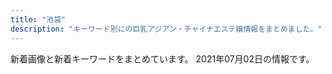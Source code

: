 ```yaml
---
title: "池袋"
description: "キーワード別にの巨乳アジアン・チャイナエステ嬢情報をまとめました。"
---
```


新着画像と新着キーワードをまとめています。
2021年07月02日の情報です。

<DmmAffiliateIns />
<KeywordTable
  shops={
    [
    {
        "url": "https://www.relax-es.net/",
        "keywords": {
            "D": 61,
            "E": 79,
            "F": 43,
            "C": 33,
            "87": 28,
            "89": 68,
            "90": 14,
            "88": 74
        },
        "station": "JR\u6c60\u888b\u99c5\u897f\u53e3(\u5317)",
        "name": "New RELAX TIME",
        "img_links": [
            "https://www.relax-es.net/w160-p400/img/uploadfile/imgpc01601602269.jpg",
            "https://www.relax-es.net/img/uploadfile/imgpc01601602269.jpg",
            "https://www.relax-es.net/img/uploadfile/imgpc01601602326.jpg",
            "https://www.relax-es.net/w160-p400/img/uploadfile/imgpc01601602188.jpg",
            "https://www.relax-es.net/w200-p300/img/uploadfile/imgpc01608535915.jpg",
            "https://www.relax-es.net/reborn/img/backBtn.png",
            "https://www.relax-es.net/w200-p300/img/uploadfile/imgpc01601942105.jpg",
            "https://www.relax-es.net/w200-p300/img/uploadfile/imgpc01601942142.jpg",
            "https://www.relax-es.net/w230-p230/img/uploadfile/img_1601600792.jpg",
            "https://www.relax-es.net/img/uploadfile/imgpc01601602016.jpg",
            "https://www.relax-es.net/img/icon/new.png",
            "https://www.relax-es.net/w160-p400/img/uploadfile/imgpc01601602403.jpg",
            "https://www.relax-es.net/img/uploadfile/img_1601600792.jpg",
            "https://www.relax-es.net/img/uploadfile/imgpc01608535716.jpg",
            "https://www.relax-es.net/w160-p400/img/uploadfile/imgpc01601942142.jpg",
            "https://www.relax-es.net/w160-p400/img/uploadfile/imgpc01601601975.jpg",
            "https://www.relax-es.net/img/uploadfile/imgpc01601601781.jpg",
            "https://www.relax-es.net/w160-p400/img/uploadfile/imgpc01601942092.jpg",
            "https://www.relax-es.net/img/uploadfile/imgpc01601602676.jpg",
            "https://www.relax-es.net/img/uploadfile/imgpc01601602761.jpg",
            "https://www.relax-es.net/img/bana07.jpg",
            "https://www.relax-es.net/img/uploadfile/imgpc01601942165.jpg",
            "https://www.relax-es.net/img/uploadfile/imgpc01601602188.jpg",
            "https://www.relax-es.net/img/uploadfile/imgpc01608535915.jpg",
            "https://www.relax-es.net/img/bana01.jpg",
            "https://www.relax-es.net/img/uploadfile/imgpc01601602890.jpg",
            "https://www.relax-es.net/w200-p300/img/uploadfile/imgpc01601602443.jpg",
            "https://www.relax-es.net/img/uploadfile/imgpc01601603008.jpg",
            "https://www.relax-es.net/img/bana03.jpg",
            "https://www.relax-es.net/w200-p300/img/uploadfile/imgpc01601602970.jpg",
            "https://www.relax-es.net/img/area.jpg",
            "https://www.relax-es.net/w200-p300/img/uploadfile/imgpc01601602761.jpg",
            "https://www.relax-es.net/w160-p400/img/uploadfile/imgpc01601602326.jpg",
            "https://www.relax-es.net/img/uploadfile/imgpc01601942105.jpg",
            "https://www.relax-es.net/reborn/img/beaf.png",
            "https://www.relax-es.net/img/uploadfile/imgpc01601942092.jpg",
            "https://www.relax-es.net/w160-p400/img/uploadfile/imgpc01601602016.jpg",
            "https://www.relax-es.net/w160-p400/img/uploadfile/imgpc01601942105.jpg",
            "https://www.relax-es.net/w160-p400/img/uploadfile/imgpc01601603008.jpg",
            "https://www.relax-es.net/img/num3.png",
            "https://www.relax-es.net/w160-p400/img/uploadfile/imgpc01608535783.jpg",
            "https://www.relax-es.net/reborn/img/project-1.jpg",
            "https://www.relax-es.net/reborn/img/project-3.jpg",
            "https://www.relax-es.net/reborn/img/project-6.jpg",
            "https://www.relax-es.net/img/companioncoment.png",
            "https://www.relax-es.net/img/uploadfile/imgpc01608535783.jpg",
            "https://www.relax-es.net/reborn/img/concpet.png",
            "https://www.relax-es.net/w160-p400/img/uploadfile/imgpc01601602761.jpg",
            "https://www.relax-es.net/img/syscard.png",
            "https://www.relax-es.net/w160-p400/img/uploadfile/imgpc01601942123.jpg",
            "https://www.relax-es.net/img/uploadfile/img_1601600707.jpg",
            "https://www.relax-es.net/w160-p400/img/uploadfile/imgpc01608535826.jpg",
            "https://www.relax-es.net/w200-p300/img/uploadfile/imgpc01601603008.jpg",
            "https://www.relax-es.net/img/uploadfile/imgpc01608535826.jpg",
            "https://www.relax-es.net/img/bana04.jpg",
            "https://www.relax-es.net/w160-p400/img/uploadfile/imgpc01601602443.jpg",
            "https://www.relax-es.net/img/num4.png",
            "https://www.relax-es.net/reborn/img/difsub.png",
            "https://www.relax-es.net/w160-p400/img/uploadfile/imgpc01601602676.jpg",
            "https://www.relax-es.net/w160-p400/img/uploadfile/imgpc01601602970.jpg",
            "https://www.relax-es.net/reborn/img/project-2.jpg",
            "https://www.relax-es.net/w160-p400/img/uploadfile/imgpc01608535716.jpg",
            "https://www.relax-es.net/img/kantan.jpg",
            "https://www.relax-es.net/img/bana10.jpg",
            "https://www.relax-es.net/w160-p400/img/uploadfile/imgpc01601942165.jpg",
            "https://www.relax-es.net/reborn/img/project-4.jpg",
            "https://www.relax-es.net/img/num1.png",
            "https://www.relax-es.net/img/uploadfile/imgpc01601602443.jpg",
            "https://www.relax-es.net/reborn/img/project-5.jpg",
            "https://www.relax-es.net/w160-p400/img/uploadfile/imgpc01608535915.jpg",
            "https://www.relax-es.net/img/bana05.jpg",
            "https://www.relax-es.net/w300-p200/img/uploadfile/imgpc01601603008.jpg",
            "https://www.relax-es.net/img/uploadfile/imgpc01601602970.jpg",
            "https://www.relax-es.net/w160-p400/img/uploadfile/imgpc01601601781.jpg",
            "https://www.relax-es.net/w200-p300/img/uploadfile/imgpc01601602269.jpg",
            "https://www.relax-es.net/img/uploadfile/1601603998.png",
            "https://www.relax-es.net/w200-p300/img/uploadfile/imgpc01608535826.jpg",
            "https://www.relax-es.net/reborn/img/difmain.png",
            "https://www.relax-es.net/img/uploadfile/imgpc01601942123.jpg",
            "https://www.relax-es.net/img/num5.png",
            "https://www.relax-es.net/w200-p300/img/uploadfile/imgpc01601942092.jpg",
            "https://www.relax-es.net/img/bana02.jpg",
            "https://www.relax-es.net/img/num2.png",
            "https://www.relax-es.net/img/uploadfile/imgpc01601601975.jpg",
            "https://www.relax-es.net/img/uploadfile/imgpc01601942142.jpg",
            "https://www.relax-es.net/w160-p400/img/uploadfile/imgpc01601602890.jpg",
            "https://www.relax-es.net/img/uploadfile/imgpc01601602403.jpg"
        ]
    },
    {
        "url": "http://esthe-treat.com/",
        "keywords": {},
        "name": "\u53f0\u6e7e\u5e78\u904b\u30ea\u30e9\u30af\u30bc\u30fc\u30b7\u30e7\u30f3",
        "img_links": [
            "http://esthe-treat.com/img/adrs.jpg",
            "http://esthe-treat.com/img/t-o.jpg",
            "http://esthe-treat.com/img/sys2.png",
            "http://esthe-treat.com/img/cam.jpg",
            "http://esthe-treat.com/staff/yuyu/01.jpg",
            "http://esthe-treat.com/img/t-t.jpg",
            "http://esthe-treat.com/img/t-a.jpg",
            "http://esthe-treat.com/staff/ami/01.jpg",
            "http://esthe-treat.com/img/t-s.jpg",
            "http://esthe-treat.com/staff/natumi/01.jpg",
            "http://esthe-treat.com/img/t-r.jpg",
            "http://esthe-treat.com/img/botton.jpg",
            "http://esthe-treat.com/img/pic.jpg",
            "http://esthe-treat.com/img/pc.jpg",
            "http://esthe-treat.com/img/info.jpg",
            "http://esthe-treat.com/img/tel.jpg",
            "http://esthe-treat.com/staff/rena/01.jpg",
            "http://esthe-treat.com/img/tit.jpg",
            "http://esthe-treat.com/img/sysetc.png",
            "http://esthe-treat.com/staff/miki/01.jpg",
            "http://esthe-treat.com/img/add.jpg",
            "http://esthe-treat.com/img/sys1.png"
        ],
        "station": "JR\u6c60\u888b\u99c5\u897f\u53e3"
    },
    {
        "station": "JR\u6c60\u888b\u99c5\u897f\u53e3",
        "name": "\u30b9\u30a4\u30fc\u30c8\u30de\u30c3\u30c8",
        "keywords": {
            "85": 4,
            "83": 10,
            "84": 8,
            "81": 4,
            "82": 10
        },
        "url": "http://c-sun2.com/",
        "img_links": [
            "http://c-sun2.com/img/header.jpg",
            "http://c-sun2.com/image/cast/cast_524_1_l.jpg",
            "http://c-sun2.com/image/cast/cast_360_2_l.jpg",
            "http://c-sun2.com/image/cast/cast_492_1_l.jpg",
            "http://c-sun2.com/img/icon/new.png",
            "http://c-sun2.com/image/cast/cast_326_1_l.jpg",
            "http://c-sun2.com/image/cast/cast_360_1_l.jpg",
            "http://c-sun2.com/image/cast/cast_471_1_l.jpg",
            "http://c-sun2.com/image/cast/cast_496_1_l.jpg",
            "http://c-sun2.com/image/cast/cast_473_2_l.jpg",
            "http://c-sun2.com/img/topbar_camp.png",
            "http://c-sun2.com/image/cast/cast_485_2_l.jpg",
            "http://c-sun2.com/image/cast/cast_466_1_l.jpg",
            "http://c-sun2.com/image/shame/192_1_l.jpg",
            "http://c-sun2.com/image/cast/cast_362_1_l.jpg",
            "http://c-sun2.com/image/cast/cast_471_2_l.jpg",
            "http://c-sun2.com/image/cast/cast_534_2_l.jpg",
            "http://c-sun2.com/image/cast/cast_357_2_l.jpg",
            "http://c-sun2.com/image/cast/cast_492_2_l.jpg",
            "http://c-sun2.com/image/cast/cast_533_2_l.jpg",
            "http://c-sun2.com/img/topbar_news.png",
            "http://c-sun2.com/image/cast/cast_533_1_l.jpg",
            "http://c-sun2.com/image/cast/cast_534_1_l.jpg",
            "http://c-sun2.com/image/cast/cast_393_2_l.jpg",
            "http://c-sun2.com/image/cast/cast_362_2_l.jpg",
            "http://c-sun2.com/image/cast/cast_390_2_l.jpg",
            "http://c-sun2.com/image/cast/cast_357_1_l.jpg",
            "http://c-sun2.com/image/cast/cast_466_2_l.jpg",
            "http://c-sun2.com/img/bar_therapist.png",
            "http://c-sun2.com/image/cast/cast_453_1_l.jpg",
            "http://c-sun2.com/img/event/camp3.jpg",
            "http://c-sun2.com/image/cast/cast_580_1_l.jpg",
            "http://c-sun2.com/image/cast/cast_484_1_l.jpg",
            "http://c-sun2.com/image/cast/cast_485_1_l.jpg",
            "http://c-sun2.com/image/cast/cast_524_2_l.jpg",
            "http://c-sun2.com/img/topbar_osusume.png",
            "http://c-sun2.com/image/cast/cast_484_2_l.jpg",
            "http://c-sun2.com/image/cast/cast_326_2_l.jpg",
            "http://c-sun2.com/image/cast/cast_473_1_l.jpg",
            "http://c-sun2.com/image/cast/cast_453_2_l.jpg",
            "http://c-sun2.com/img/bar_grallery.png",
            "http://c-sun2.com/image/cast/cast_390_1_l.jpg",
            "http://c-sun2.com/image/cast/cast_393_1_l.jpg",
            "http://c-sun2.com/img/bar_profile.png",
            "http://c-sun2.com/image/cast/cast_496_2_l.jpg"
        ]
    },
    {
        "url": "http://manian-ikebukuro.com/",
        "name": "\u6d17\u4f53\u30de\u30cb\u30a2",
        "keywords": {},
        "station": "JR\u6c60\u888b\u99c5\u6771\u53e3",
        "img_links": [
            "http://manian-ikebukuro.com/image/cast/cast_75_2_l.jpg",
            "http://manian-ikebukuro.com/img/line1.jpg",
            "http://manian-ikebukuro.com/image/cast/cast_69_2_l.jpg",
            "http://manian-ikebukuro.com/image/cast/cast_47_1_s.jpg",
            "http://manian-ikebukuro.com/image/cast/cast_77_1_l.jpg",
            "http://manian-ikebukuro.com/image/cast/cast_68_1_l.jpg",
            "http://manian-ikebukuro.com/image/cast/cast_70_1_s.jpg",
            "http://manian-ikebukuro.com/img/news3.png",
            "http://manian-ikebukuro.com/img/bar_profile.png",
            "http://manian-ikebukuro.com/image/cast/cast_63_1_l.jpg",
            "http://manian-ikebukuro.com/image/cast/cast_80_2_l.jpg",
            "http://manian-ikebukuro.com/img/pickupGirl.png",
            "http://manian-ikebukuro.com/image/cast/cast_6_1_l.jpg",
            "http://manian-ikebukuro.com/image/cast/cast_6_1_s.jpg",
            "http://manian-ikebukuro.com/image/cast/cast_68_1_s.jpg",
            "http://manian-ikebukuro.com/image/cast/cast_67_1_s.jpg",
            "http://manian-ikebukuro.com/img/spSite.jpg",
            "http://manian-ikebukuro.com/image/cast/cast_6_2_l.jpg",
            "http://manian-ikebukuro.com/image/cast/cast_68_2_l.jpg",
            "http://manian-ikebukuro.com/image/cast/cast_64_2_l.jpg",
            "http://manian-ikebukuro.com/img/QRcode.png",
            "http://manian-ikebukuro.com/image/cast/cast_71_1_s.jpg",
            "http://manian-ikebukuro.com/image/cast/cast_69_1_l.jpg",
            "http://manian-ikebukuro.com/image/cast/cast_47_2_l.jpg",
            "http://manian-ikebukuro.com/image/cast/cast_70_2_l.jpg",
            "http://manian-ikebukuro.com/img/header0.jpg",
            "http://manian-ikebukuro.com/image/cast/cast_73_1_s.jpg",
            "http://manian-ikebukuro.com/image/cast/cast_75_1_s.jpg",
            "http://manian-ikebukuro.com/image/cast/cast_71_1_l.jpg",
            "http://manian-ikebukuro.com/image/cast/cast_80_1_s.jpg",
            "http://manian-ikebukuro.com/image/cast/cast_80_1_l.jpg",
            "http://manian-ikebukuro.com/image/cast/cast_73_2_l.jpg",
            "http://manian-ikebukuro.com/img/bar_staff.png",
            "http://manian-ikebukuro.com/image/cast/cast_77_2_l.jpg",
            "http://manian-ikebukuro.com/image/cast/cast_77_1_s.jpg",
            "http://manian-ikebukuro.com/img/news1.png",
            "http://manian-ikebukuro.com/image/cast/cast_73_1_l.jpg",
            "http://manian-ikebukuro.com/image/cast/cast_69_1_s.jpg",
            "http://manian-ikebukuro.com/image/cast/cast_71_2_l.jpg",
            "http://manian-ikebukuro.com/image/cast/cast_64_1_s.jpg",
            "http://manian-ikebukuro.com/image/cast/cast_63_1_s.jpg",
            "http://manian-ikebukuro.com/img/tel.png",
            "http://manian-ikebukuro.com/image/cast/cast_47_1_l.jpg",
            "http://manian-ikebukuro.com/image/cast/cast_70_1_l.jpg",
            "http://manian-ikebukuro.com/image/cast/cast_75_1_l.jpg",
            "http://manian-ikebukuro.com/image/cast/10x10.jpg",
            "http://manian-ikebukuro.com/image/cast/cast_64_1_l.jpg",
            "http://manian-ikebukuro.com/image/cast/cast_74_1_s.jpg"
        ]
    },
    {
        "station": "JR\u6c60\u888b\u99c5\u897f\u53e3",
        "img_links": [
            "http://monaliza.xyz/images/index_c2.jpg",
            "http://monaliza.xyz/images/index_c1.jpg",
            "http://monaliza.xyz/images/g4.jpg",
            "http://monaliza.xyz/images/aoyi.jpg",
            "http://monaliza.xyz/images/yuki.jpg",
            "http://monaliza.xyz/images/gallery_image01b.jpg",
            "http://monaliza.xyz/images/top.jpg",
            "http://monaliza.xyz/images/r01.jpg",
            "http://monaliza.xyz/images/r04.jpg",
            "http://monaliza.xyz/images/g6.jpg",
            "http://monaliza.xyz/images/r03.jpg",
            "http://monaliza.xyz/images/index_c3.jpg",
            "http://monaliza.xyz/images/mobile.jpg",
            "http://monaliza.xyz/images/r02.jpg",
            "http://monaliza.xyz/images/g7.jpg"
        ],
        "name": "MONA\u30fbLIZA \u30e2\u30ca\u30fb\u30ea\u30b6",
        "keywords": {
            "C": 8
        },
        "url": "http://monaliza.xyz/"
    },
    {
        "img_links": [
            "http://salon-arm.com/staff/saya/01.jpg",
            "http://salon-arm.com/staff/emi/01.jpg",
            "http://salon-arm.com/staff/reina/01mb.jpg",
            "http://salon-arm.com/i/files/homeimg.jpg",
            "http://salon-arm.com/staff/nana/01.jpg",
            "http://salon-arm.com/staff/rika/01mb.jpg",
            "http://salon-arm.com/staff/saya/01mb.jpg",
            "http://salon-arm.com/img/ttl_staff.png",
            "http://salon-arm.com/staff/mai/01.jpg",
            "http://salon-arm.com/staff/ai/01mb.jpg",
            "http://salon-arm.com/staff/nana/01mb.jpg",
            "http://salon-arm.com/img/ttl_mobile.png",
            "http://salon-arm.com/img/ttl_line.png",
            "http://salon-arm.com/img/ttl_concept.png",
            "http://salon-arm.com/staff/kaori/01mb.jpg",
            "http://salon-arm.com/img/att.jpg",
            "http://salon-arm.com/staff/kaori/01.jpg",
            "http://salon-arm.com/pic/top.png",
            "http://salon-arm.com/staff/emi/01mb.jpg",
            "http://salon-arm.com/staff/ai/01.jpg",
            "http://salon-arm.com/staff/ringo/01mb.jpg",
            "http://salon-arm.com/pic/head.png",
            "http://salon-arm.com/staff/rika/01.jpg",
            "http://salon-arm.com/staff/ichigo/01.jpg",
            "http://salon-arm.com/staff/mai/01mb.jpg",
            "http://salon-arm.com/staff/yuuka/01.jpg",
            "http://salon-arm.com/staff/ichigo/01mb.jpg",
            "http://salon-arm.com/staff/reina/01.jpg",
            "http://salon-arm.com/staff/midori/01.jpg",
            "http://salon-arm.com/staff/ringo/01.jpg",
            "http://salon-arm.com/staff/midori/01mb.jpg",
            "http://salon-arm.com/img/ttl_tnew.png",
            "http://salon-arm.com/staff/yuuka/01mb.jpg"
        ],
        "name": "\u30a2\u30ed\u30de\u30ed\u30de\u30f3\u30b9",
        "url": "http://salon-arm.com/",
        "station": "JR\u6c60\u888b\u99c5\u897f\u53e3",
        "keywords": {
            "C": 21
        }
    },
    {
        "station": "JR\u6c60\u888b\u99c5\u897f\u53e3(\u5317)",
        "name": "\u82b1\u6c34\u6728",
        "keywords": {},
        "img_links": [
            "http://es-hana.work/images/tg.jpg",
            "http://es-hana.work/staff/yuna.jpg",
            "http://es-hana.work/img/yui1.jpg",
            "http://es-hana.work/staff/rina.jpg",
            "http://es-hana.work/img/aya1.jpg",
            "http://es-hana.work/images/ac2.jpg",
            "http://es-hana.work/images/ac1.jpg",
            "http://es-hana.work/img/haruka1.jpg",
            "http://es-hana.work/staff/nana.jpg",
            "http://es-hana.work/images/interior_t.jpg",
            "http://es-hana.work/images/8.jpg",
            "http://es-hana.work/images/2.jpg",
            "http://es-hana.work/images/6.jpg",
            "http://es-hana.work/img/miki1.jpg",
            "http://es-hana.work/img/nana1.jpg",
            "http://es-hana.work/staff/yui.jpg",
            "http://es-hana.work/images/int.jpg",
            "http://es-hana.work/staff/haruka.jpg",
            "http://es-hana.work/staff/miki.jpg",
            "http://es-hana.work/images/staff_t.jpg",
            "http://es-hana.work/images/1.jpg",
            "http://es-hana.work/staff/risa.jpg",
            "http://es-hana.work/images/5.jpg",
            "http://es-hana.work/img/rina1.jpg",
            "http://es-hana.work/images/head.jpg",
            "http://es-hana.work/images/7.jpg",
            "http://es-hana.work/staff/aya.jpg",
            "http://es-hana.work/img/ai1.jpg",
            "http://es-hana.work/images/3.jpg",
            "http://es-hana.work/img/risa1.jpg",
            "http://es-hana.work/images/sys2.jpg",
            "http://es-hana.work/staff/ai.jpg",
            "http://es-hana.work/images/sys1.jpg",
            "http://es-hana.work/images/10.jpg",
            "http://es-hana.work/images/news.jpg",
            "http://es-hana.work/images/line.jpg"
        ],
        "url": "http://es-hana.work/"
    },
    {
        "station": "JR\u6c60\u888b\u99c5\u897f\u53e3",
        "keywords": {
            "\u30bb\u30af\u30b7\u30fc": 1
        },
        "url": "http://tsukinokoi.com/",
        "name": "\u6708\u306e\u604b",
        "img_links": [
            "http://tsukinokoi.com/img/staff/148586605226742500.jpg",
            "http://tsukinokoi.com/img/staff/153079932824200700.jpg",
            "http://tsukinokoi.com/images/QRcode.png",
            "http://tsukinokoi.com/img/staff/155818741107218300.jpg",
            "http://tsukinokoi.com/img/staff/151584629124140300.jpg",
            "http://tsukinokoi.com/img/staff/152008703796356600.jpg",
            "http://tsukinokoi.com/images/bar_top.png",
            "http://tsukinokoi.com/images/event/2020/m07.png",
            "http://tsukinokoi.com/img/staff/148073918839938900.jpg",
            "http://tsukinokoi.com/images/news1.png",
            "http://tsukinokoi.com/img/staff/154673852166026500.jpg",
            "http://tsukinokoi.com/img/staff/160622584020640000.jpg",
            "http://tsukinokoi.com/img/staff/155204782386136400.jpg",
            "http://tsukinokoi.com/images/news3.png",
            "http://tsukinokoi.com/img/staff/155611310658540500.jpg",
            "http://tsukinokoi.com/images/bar_staff.png",
            "http://tsukinokoi.com/images/bar_gallery.png",
            "http://tsukinokoi.com/img/staff/148256052554824000.jpg",
            "http://tsukinokoi.com/img/staff/144652745411466600.jpg",
            "http://tsukinokoi.com/images/pickupGirl2014.png",
            "http://tsukinokoi.com/img/staff/142919725579809100.png",
            "http://tsukinokoi.com/img/staff/148586605222864500.jpg"
        ]
    },
    {
        "station": "JR\u6c60\u888b\u99c5\u897f\u53e3(\u5317)",
        "img_links": [
            "https://honeybee2.com/images_staff/60/032207120681.jpg",
            "https://honeybee2.com/images/img_info.png",
            "https://honeybee2.com/images_staff/99/050115040623.jpg",
            "https://honeybee2.com/images/bnr_468_60.jpg",
            "https://honeybee2.com/images/icon_ranking_01.png",
            "https://honeybee2.com/images_staff/60/050115251333.jpg",
            "https://honeybee2.com/images_staff/99/110211050217.jpg",
            "https://honeybee2.com/images_staff/136/041523165620.jpg",
            "https://honeybee2.com/images/btn_back.png",
            "https://honeybee2.com/images/img_gallery_04.png",
            "https://honeybee2.com/images/icon_ranking_03.png",
            "https://honeybee2.com/images_staff/168/111319171076.jpg",
            "https://honeybee2.com/images/bnr_side_card.png",
            "https://honeybee2.com/images/bnr_88_31.jpg",
            "https://honeybee2.com/images/icon_ranking_04.png",
            "https://honeybee2.com/images_staff/150/050113284720.jpg",
            "https://honeybee2.com/images_staff/142/060611265633.jpg",
            "https://honeybee2.com/images/icon_ranking_05.png",
            "https://honeybee2.com/images_staff/142/050113450875.jpg",
            "https://honeybee2.com/images/pagetop_off.png",
            "https://honeybee2.com/images/vis_castframe_01.png",
            "https://honeybee2.com/images_staff/136/050114025434.jpg",
            "https://honeybee2.com/images/img_info_01.png",
            "https://honeybee2.com/images_staff/134/041314164177.jpg",
            "https://honeybee2.com/images_staff/111/050114432551.jpg",
            "https://honeybee2.com/images/icon_new.png",
            "https://honeybee2.com/images_staff/117/082321050834.jpg",
            "https://honeybee2.com/images_staff/175/050113092189.jpg",
            "https://honeybee2.com/images/img_gallery_01.png",
            "https://honeybee2.com/images/img_info_03.png",
            "https://honeybee2.com/images/img_gallery_05.png",
            "https://honeybee2.com/images/bnr_side_concept.png",
            "https://honeybee2.com/images_staff/168/050113400416.jpg",
            "https://honeybee2.com/images/no_image.jpg",
            "https://honeybee2.com/images_staff/150/091116274617.jpg",
            "https://honeybee2.com/images/bnr_200_40.jpg",
            "https://honeybee2.com/images/img_gallery_03.png",
            "https://honeybee2.com/images/img_info_02.png",
            "https://honeybee2.com/images/btn_next.png",
            "https://honeybee2.com/images_staff/117/050114225897.jpg",
            "https://honeybee2.com/images_staff/108/050115134296.jpg",
            "https://honeybee2.com/images/img_gallery_06.png",
            "https://honeybee2.com/images/img_gallery_02.png",
            "https://honeybee2.com/images/vis_profileframe.png",
            "https://honeybee2.com/images_staff/111/070714141435.jpg",
            "https://honeybee2.com/images/bnr_160_45.jpg"
        ],
        "keywords": {
            "83": 144,
            "82": 48,
            "84": 197,
            "85": 107,
            "D": 153,
            "C": 245
        },
        "url": "https://honeybee2.com/",
        "name": "\u30cf\u30cb\u30fc\u30d3\u30fc"
    },
    {
        "url": "http://primore.jpest.net/",
        "station": "JR\u6c60\u888b\u99c5\u6771\u53e3",
        "name": "Primore \uff5e\u30d7\u30ea\u30e2\u30a2\uff5e",
        "img_links": [
            "http://primore.jpest.net/uploads//sites/9/2020/06/r4.jpg",
            "http://primore.jpest.net/uploads//sites/9/2020/06/01.jpg",
            "http://primore.jpest.net/uploads//sites/9/2020/06/aroma2.jpg",
            "http://primore.jpest.net/uploads//sites/9/2021/04/1.jpg",
            "http://primore.jpest.net/uploads//sites/9/2020/06/4.jpg",
            "http://primore.jpest.net/uploads//sites/9/2021/04/2.jpg",
            "http://primore.jpest.net/uploads//sites/9/2020/06/r2.jpg",
            "http://primore.jpest.net/uploads//sites/9/2020/06/s1.jpg",
            "http://primore.jpest.net/uploads//sites/9/2020/06/r5.jpg",
            "http://primore.jpest.net/uploads//sites/9/2020/06/r1.jpg",
            "http://primore.jpest.net/uploads//sites/9/2020/06/top-2.png",
            "http://primore.jpest.net/uploads//sites/9/2020/06/aroma1.jpg",
            "http://primore.jpest.net/uploads//sites/9/2020/06/top1-3.png",
            "http://primore.jpest.net/uploads//sites/9/2020/06/r3.jpg",
            "http://primore.jpest.net/uploads//sites/9/2021/04/3.jpg",
            "http://primore.jpest.net/uploads//sites/9/2020/06/02.jpg",
            "http://primore.jpest.net/uploads//sites/9/2020/06/s3.jpg",
            "http://primore.jpest.net/uploads//sites/9/2020/06/s2.jpg",
            "http://primore.jpest.net/uploads//sites/9/2020/06/s4.jpg"
        ],
        "keywords": {}
    },
    {
        "img_links": [],
        "name": "\u6e80\u6708\u5802",
        "url": "http://mangetsudou.tyo.cm/",
        "keywords": {},
        "station": "JR\u6c60\u888b\u99c5\u897f\u53e3"
    },
    {
        "img_links": [
            "http://www.ccgirl.work/staff/kayuri1.jpg",
            "http://ccgirl.work/staff/riri2.jpg",
            "http://ccgirl.work/staff/ai2.jpg",
            "http://www.ccgirl.work/staff/ai3.jpg",
            "http://ccgirl.work/staff/riri1.jpg",
            "http://www.ccgirl.work/staff/koko1.jpg",
            "http://www.ccgirl.work/staff/hana1.jpg",
            "http://www.ccgirl.work/img/icon/new.jpg",
            "http://ccgirl.work/img/icon/new.jpg",
            "http://www.ccgirl.work/img/contentsbottom.png",
            "http://ccgirl.work/staff/kayuri1.jpg",
            "http://ccgirl.work/img/s/s_qa.png",
            "http://www.ccgirl.work/staff/aya2.jpg",
            "http://ccgirl.work/img/interior.jpg",
            "http://www.ccgirl.work/staff/aya1.jpg",
            "http://www.ccgirl.work/staff/ai1.jpg",
            "http://www.ccgirl.work/img/interior.jpg",
            "http://ccgirl.work/img/contentsbottom.png",
            "http://ccgirl.work/staff/kayuri2.jpg",
            "http://ccgirl.work/staff/koko2.jpg",
            "http://ccgirl.work/img/bana02.jpg",
            "http://ccgirl.work/staff/ai3.jpg",
            "http://www.ccgirl.work/staff/koko2.jpg",
            "http://www.ccgirl.work/img/bana02.jpg",
            "http://ccgirl.work/staff/aya1.jpg",
            "http://ccgirl.work/staff/kayuri3.jpg",
            "http://ccgirl.work/img/bana03.jpg",
            "http://www.ccgirl.work/staff/ai2.jpg",
            "http://ccgirl.work/staff/ai1.jpg",
            "http://ccgirl.work/staff/aya2.jpg",
            "http://www.ccgirl.work/img/bana03.jpg",
            "http://ccgirl.work/staff/koko1.jpg",
            "http://ccgirl.work/staff/hana1.jpg",
            "http://ccgirl.work/staff/aya3.jpg",
            "http://www.ccgirl.work/staff/riri1.jpg",
            "http://www.ccgirl.work/staff/aya3.jpg"
        ],
        "name": "\u73ca\u745a\u6d77\u5cb8",
        "station": "JR\u6c60\u888b\u99c5\u6771\u53e3",
        "url": "http://ccgirl.work/",
        "keywords": {
            "C": 65,
            "86": 30,
            "85": 14,
            "D": 30,
            "84": 46
        }
    },
    {
        "url": "http://es-manzokudou.com/",
        "keywords": {
            "D": 7,
            "86": 7,
            "84": 1,
            "C": 10,
            "87": 8,
            "88": 2
        },
        "station": "JR\u6c60\u888b\u99c5\u6771\u53e3",
        "img_links": [
            "http://es-manzokudou.com/uploads/e0558d7d118d3983ed620237423a6a17.jpg",
            "http://es-manzokudou.com/images/interior_09.jpg",
            "http://es-manzokudou.com/images/index_15.jpg",
            "http://es-manzokudou.com/uploads/40fc21d31595f51aaf89793b1f68617b.jpg",
            "http://es-manzokudou.com/images/info_01.png",
            "http://es-manzokudou.com/images/index_01.jpg",
            "http://es-manzokudou.com/images/index_02.jpg",
            "http://es-manzokudou.com/images/index_04.jpg",
            "http://es-manzokudou.com/uploads/33e3f16ac4ad0cce4991bcbf73f4ed57.jpg",
            "http://es-manzokudou.com/uploads/d0fdd8f6b16eaf7d5013c7d285fed2e3.jpg",
            "http://es-manzokudou.com/uploads/59a8a61377564fb64b48427e84e4243f.jpg",
            "http://es-manzokudou.com/uploads/7284e4ffc051cbb8c074a8c30390ce68.jpg",
            "http://es-manzokudou.com/uploads/b3126b220ec550d17cf3d4ceaa0d5f91.jpg",
            "http://es-manzokudou.com/images/info_07.png",
            "http://es-manzokudou.com/images/link_09.jpg",
            "http://es-manzokudou.com/uploads/209ba11412c2c128b5dfbdb8cfef6faa.jpg",
            "http://es-manzokudou.com/uploads/88aa8f906b0332cb40ad4429c8e7b758.jpg",
            "http://es-manzokudou.com/uploads/efbc511fca65f9baeae51ee52426cc0e.jpg",
            "http://es-manzokudou.com/images/index_03.jpg",
            "http://es-manzokudou.com/uploads/9f77b9b12f9cf11fcb013974ba368064.jpg",
            "http://es-manzokudou.com/uploads/da9811a4171f2ec42d7c9a8567e79d8c.jpg",
            "http://es-manzokudou.com/images/service_09.jpg",
            "http://es-manzokudou.com/images/index_14.jpg",
            "http://es-manzokudou.com/uploads/7b043aa15c9a9920550a2b92ec6be546.jpg",
            "http://es-manzokudou.com/uploads/275d5f397baa63db8424c86d5d6237cf.jpg",
            "http://es-manzokudou.com/uploads/200f500725d3f15233d981ad9b5e6b9a.jpg",
            "http://es-manzokudou.com/uploads/f66d763bd48ac5f51969e4311ac7af5c.jpg",
            "http://es-manzokudou.com/images/index_28.jpg",
            "http://es-manzokudou.com/uploads/c92c85411d427aeda4e82379f413bfc5.jpg",
            "http://es-manzokudou.com/uploads/8a1fb58d0b110680c2356994ca8efb25.jpg",
            "http://es-manzokudou.com/images/index_16.jpg",
            "http://es-manzokudou.com/images/index_24.jpg",
            "http://es-manzokudou.com/uploads/6d01aeb80d9d599f91829439c8d1cce9.jpg",
            "http://es-manzokudou.com/uploads/356177edff3d3b7efc4a77022debc8aa.jpg",
            "http://es-manzokudou.com/images/index_17.jpg",
            "http://www.cmfm2.jp/images/over_thumb_l.png",
            "http://es-manzokudou.com/images/index_13.jpg",
            "http://es-manzokudou.com/images/index_22.jpg",
            "http://es-manzokudou.com/images/info_09.png",
            "http://es-manzokudou.com/images/info_05.png",
            "http://es-manzokudou.com/images/index_09.jpg",
            "http://es-manzokudou.com/uploads/6eeb47bf176bb33d310cc4b85e6877cd.jpg",
            "http://es-manzokudou.com/images/interior_10.jpg",
            "http://es-manzokudou.com/uploads/0d826c16062de1388c242e2f77eb7cd6.jpg",
            "http://es-manzokudou.com/uploads/e29aa67ee54566513e4e34114bfdc7b9.jpg",
            "http://es-manzokudou.com/images/info_02.png",
            "http://es-manzokudou.com/images/index_31.jpg",
            "http://es-manzokudou.com/images/service_10.jpg",
            "http://es-manzokudou.com/images/girls_09.jpg",
            "http://es-manzokudou.com/images/info_04.png",
            "http://es-manzokudou.com/uploads/ce9c20b274548d8d7fc88ffba3feb6b8.jpg",
            "http://es-manzokudou.com/images/girls_11.jpg",
            "http://es-manzokudou.com/uploads/8ec0af3b4889c07ab76ccbed51b2b813.jpg",
            "http://es-manzokudou.com/images/index_29.jpg",
            "http://es-manzokudou.com/images/index_07.jpg",
            "http://es-manzokudou.com/images/index_11.jpg",
            "http://es-manzokudou.com/uploads/62c2e989f1be95fc8e01be85b464d514.jpg",
            "http://es-manzokudou.com/images/index_23.jpg",
            "http://es-manzokudou.com/uploads/d89fe15ae91cbe6757df76651ba2bafb.jpg",
            "http://es-manzokudou.com/uploads/13ab049cc45dea80b43d33b6b7108f00.jpg",
            "http://es-manzokudou.com/uploads/4a9bc6863322924a09070162269c7415.jpg",
            "http://es-manzokudou.com/uploads/4638ddb6f986a671b148647ba616100a.jpg",
            "http://es-manzokudou.com/uploads/801bf12e5eb5d7775a0d06c4314059a8.jpg",
            "http://es-manzokudou.com/uploads/1e5aff376576a255098bc7597386a028.jpg",
            "http://es-manzokudou.com/images/index_08.jpg",
            "http://es-manzokudou.com/uploads/0b1795e88117182a477ab05f88143541.jpg",
            "http://es-manzokudou.com/uploads/c7f77c3ead6ef13dab668a39ed78609c.jpg",
            "http://es-manzokudou.com/uploads/b7f36d45469210b381ecb79a0e05a347.jpg",
            "http://es-manzokudou.com/images/index_21.jpg",
            "http://es-manzokudou.com/uploads/dedff2c11ab7aaa841a9cf2747a8406c.jpg",
            "http://es-manzokudou.com/uploads/0796672f7c59948334658998a3c55cdb.jpg",
            "http://es-manzokudou.com/uploads/848e0db3804d1d3c823537204d67f5aa.jpg",
            "http://es-manzokudou.com/images/index_05.jpg",
            "http://es-manzokudou.com/images/index_19.jpg",
            "http://es-manzokudou.com/uploads/36735dc9d436a790f344c57635a3a44f.jpg",
            "http://es-manzokudou.com/images/index_27.jpg",
            "http://es-manzokudou.com/uploads/d71f74498ca17396d022ba9a4df966f3.jpg",
            "http://es-manzokudou.com/images/index_30.jpg",
            "http://es-manzokudou.com/images/index_06.jpg",
            "http://es-manzokudou.com/uploads/de54f16df04e0df8ae07ab990b8c9fd2.jpg"
        ],
        "name": "\u6e80\u8db3\u5802"
    },
    {
        "url": "http://awakoku.net/",
        "name": "\u30a2\u30ef\u56fd\u515a",
        "img_links": [
            "http://awakoku.net/girls/noimage.jpg",
            "http://awakoku.net/girls/minami1.jpg",
            "http://awakoku.net/girls/miyuki1.jpg",
            "http://awakoku.net/topics/img/8-1.jpg",
            "http://awakoku.net/girls/yuri2.jpg",
            "http://awakoku.net/girls/hana2.jpg",
            "http://awakoku.net/girls/nagisa2.jpg",
            "http://awakoku.net/girls/hana1.jpg",
            "http://awakoku.net/girls/ami1.jpg",
            "http://awakoku.net/girls/miyuki2.jpg",
            "http://awakoku.net/girls/yuna2.jpg",
            "http://awakoku.net/girls/sakura1.jpg",
            "http://awakoku.net/image/header.jpg",
            "http://awakoku.net/girls/misaki2.jpg",
            "http://awakoku.net/girls/nana11.jpg",
            "http://awakoku.net/image/pickup.jpg",
            "http://awakoku.net/girls/yumi.jpg",
            "http://awakoku.net/girls/nana22.jpg",
            "http://awakoku.net/topics/img/7-1.jpg",
            "http://awakoku.net/girls/aya1.jpg",
            "http://awakoku.net/girls/kana1.jpg",
            "http://awakoku.net/girls/kana2.jpg",
            "http://awakoku.net/girls/mina2.jpg",
            "http://awakoku.net/girls/saki1.jpg",
            "http://awakoku.net/girls/mina1.jpg",
            "http://awakoku.net/girls/yuna1.jpg",
            "http://awakoku.net/girls/yuri1.jpg",
            "http://awakoku.net/image/ranking.jpg",
            "http://awakoku.net/girls/misaki1.jpg",
            "http://awakoku.net/girls/nagisa1.jpg"
        ],
        "station": "JR\u6c60\u888b\u99c5\u897f\u53e3",
        "keywords": {
            "E": 2,
            "85": 2,
            "87": 3,
            "83": 4,
            "D": 1,
            "C": 25,
            "86": 2,
            "84": 3,
            "88": 3,
            "F": 1
        }
    },
    {
        "img_links": [
            "https://www.aroma-angels.net/images/up_5_7_0.jpg",
            "https://www.aroma-angels.net/asset/img/spacer_gallery.png",
            "http://www.aroma-angels.net/images/link/link_27.jpg",
            "https://www.aroma-angels.net/images/mc_1_1_144.jpg",
            "http://www.aroma-angels.net/asset/img/top2.jpg",
            "https://www.aroma-angels.net/images/up_5_27_0.jpg",
            "http://www.aroma-angels.net/images/up_5_17_0.jpg",
            "https://www.aroma-angels.net/images/up_5_12_0.jpg",
            "https://www.aroma-angels.net/images/up_5_18_0.jpg",
            "https://www.aroma-angels.net/images/mc_1_2_239.jpg",
            "https://www.aroma-angels.net/images/up_5_13_0.jpg",
            "http://www.aroma-angels.net/images/up_5_5_0.jpg",
            "https://www.aroma-angels.net/images/ml_11_1_1064.jpg",
            "https://menlog.net/link/menlog20040.jpg",
            "https://www.aroma-angels.net/images/ml_11_1_2202.jpg",
            "https://www.aroma-angels.net/images/up_5_5_0.jpg",
            "https://www.aroma-angels.net/images/mt_10_1_506.jpg",
            "https://www.aroma-angels.net/images/ml_11_1_882.jpg",
            "https://www.aroma-angels.net/images/mt_10_1_1092.jpg",
            "http://www.aroma-angels.net/asset/img/spacer900x360.png",
            "http://www.aroma-angels.net/images/up_5_22_0.jpg",
            "https://www.aroma-angels.net/images/mc_1_1_105.jpg",
            "http://www.aroma-angels.net/images/mt_10_1_446.jpg",
            "https://www.aroma-angels.net/images/mc_1_1_314.jpg",
            "https://www.aroma-angels.net/images/ml_11_1_239.jpg",
            "https://www.aroma-angels.net/images/up_5_11_0.jpeg",
            "http://www.aroma-angels.net/images/mt_10_1_144.jpg",
            "https://www.aroma-angels.net/images/mc_1_1_1092.jpg",
            "https://www.aroma-angels.net/images/ml_11_1_446.jpg",
            "https://www.aroma-angels.net/images/link/link_31.jpg",
            "https://www.aroma-angels.net/images/mc_1_1_508.jpg",
            "https://www.aroma-angels.net/images/mc_1_1_446.jpg",
            "https://www.aroma-angels.net/images/ml_11_1_506.jpg",
            "https://www.aroma-angels.net/images/mc_1_2_268.jpg",
            "http://www.aroma-angels.net/images/link/link_15.jpg",
            "http://www.aroma-angels.net/images/link/link_37.png",
            "https://www.aroma-angels.net/images/ml_11_1_105.jpg",
            "https://www.aroma-angels.net/images/mc_1_1_268.jpg",
            "https://www.aroma-angels.net/images/up_5_23_0.jpg",
            "http://www.aroma-angels.net/images/up_5_7_0.jpg",
            "https://www.aroma-angels.net/images/mt_10_1_105.jpg",
            "http://www.aroma-angels.net/asset/img/top.jpg",
            "https://www.aroma-angels.net/images/mt_10_1_446.jpg",
            "http://www.aroma-angels.net/asset/img/spacer300x450.png",
            "https://www.aroma-angels.net/images/ml_11_1_1411.jpg",
            "http://www.aroma-angels.net/images/link/link_34.jpg",
            "https://www.aroma-angels.net/images/mc_1_2_144.jpg",
            "https://www.aroma-angels.net/images/ml_11_1_1092.jpg",
            "https://www.aroma-angels.net/images/mc_1_1_241.jpg",
            "https://www.aroma-angels.net/asset/img/top2.jpg",
            "https://www.aroma-angels.net/images/mc_1_2_105.jpg",
            "https://www.aroma-angels.net/images/up_5_6_0.jpg",
            "https://www.aroma-angels.net/images/ml_11_1_505.jpg",
            "https://www.aroma-angels.net/asset/img/spacer900x360.png",
            "https://www.aroma-angels.net/images/ml_11_1_241.jpg",
            "http://www.aroma-angels.net/images/up_5_27_0.jpg",
            "https://www.aroma-angels.net/images/ml_11_1_445.jpg",
            "https://www.aroma-angels.net/images/ml_11_1_507.jpg",
            "https://www.aroma-angels.net/images/mt_10_1_144.jpg",
            "https://www.aroma-angels.net/images/link/link_27.jpg",
            "https://www.aroma-angels.net/images/ml_11_1_1338.jpg",
            "http://www.aroma-angels.net/images/up_5_25_0.jpg",
            "http://www.aroma-angels.net/images/up_5_10_0.jpg",
            "https://www.aroma-angels.net/images/up_5_10_0.jpg",
            "https://www.aroma-angels.net/images/ml_11_1_508.jpg",
            "https://www.aroma-angels.net/images/up_5_9_0.jpg",
            "https://www.aroma-angels.net/images/ml_11_1_240.jpg",
            "http://www.aroma-angels.net/images/up_5_6_0.jpg",
            "https://estama.jp/assets_new/default/pc/img/page/link/estama_200_40.png",
            "https://www.aroma-angels.net/images/mc_1_1_445.jpg",
            "http://www.aroma-angels.net/images/up_5_9_0.jpg",
            "https://www.aroma-angels.net/images/up_5_25_0.jpg",
            "https://www.aroma-angels.net/images/mc_1_2_445.jpg",
            "https://www.aroma-angels.net/images/mc_1_2_1092.jpg",
            "https://www.aroma-angels.net/images/mc_1_1_239.jpg",
            "https://www.aroma-angels.net/images/up_5_17_0.jpg",
            "https://www.aroma-angels.net/images/ml_11_1_208.jpg",
            "https://www.aroma-angels.net/images/mc_1_1_505.jpg",
            "http://www.aroma-angels.net/images/up_5_26_0.jpg",
            "https://www.aroma-angels.net/images/mc_1_1_425.jpg",
            "https://www.aroma-angels.net/images/up_5_26_0.jpg",
            "https://www.aroma-angels.net/asset/img/top.jpg",
            "https://www.aroma-angels.net/images/mc_1_3_314.jpg",
            "http://www.aroma-angels.net/images/up_5_8_0.jpg",
            "https://www.aroma-angels.net/images/ml_11_1_1698.jpeg",
            "https://www.aroma-angels.net/images/link/link_15.jpg",
            "https://www.aroma-angels.net/images/up_5_14_0.jpg",
            "http://www.aroma-angels.net/images/up_5_23_0.jpg",
            "https://www.aroma-angels.net/images/mt_10_1_508.jpg",
            "https://www.aroma-angels.net/images/link/link_19.jpg",
            "http://www.aroma-angels.net/images/mt_10_1_1092.jpg",
            "http://www.aroma-angels.net/images/mt_10_1_506.jpg",
            "https://www.aroma-angels.net/images/up_5_8_0.jpg",
            "https://www.aroma-angels.net/asset/img/spacer300x450.png",
            "https://www.aroma-angels.net/images/link/link_34.jpg",
            "https://www.aroma-angels.net/images/ml_11_1_268.jpg",
            "http://www.aroma-angels.net/images/mt_10_1_505.jpg",
            "https://www.aroma-angels.net/images/ml_11_1_960.jpg",
            "https://www.aroma-angels.net/images/ml_11_1_425.jpg",
            "https://www.aroma-angels.net/images/mc_1_1_882.jpg",
            "https://www.aroma-angels.net/images/up_5_15_0.jpg",
            "http://www.aroma-angels.net/images/mt_10_1_508.jpg",
            "http://www.aroma-angels.net/images/link/link_31.jpg",
            "https://www.aroma-angels.net/images/up_5_19_0.jpg",
            "https://www.aroma-angels.net/images/ml_11_1_144.jpg",
            "https://www.aroma-angels.net/images/mc_1_2_314.jpg",
            "https://www.aroma-angels.net/images/ml_11_1_314.jpg",
            "http://www.aroma-angels.net/images/mt_10_1_105.jpg",
            "https://www.aroma-angels.net/images/mt_10_1_505.jpg",
            "https://www.aroma-angels.net/images/ml_11_1_1272.jpg",
            "https://www.aroma-angels.net/images/link/link_37.png",
            "https://www.aroma-angels.net/images/up_5_22_0.jpg",
            "https://www.aroma-angels.net/images/mc_1_1_506.jpg",
            "https://www.aroma-angels.net/images/ml_11_1_1285.jpg"
        ],
        "url": "https://www.aroma-angels.net/",
        "keywords": {
            "83": 1,
            "88": 4,
            "C": 50,
            "86": 6,
            "85": 18,
            "87": 8,
            "D": 20
        },
        "station": "JR\u6c60\u888b\u99c5\u897f\u53e3",
        "name": "AromaAngels\uff5e\u6c60\u888b\u30a2\u30ed\u30de\u30a8\u30f3\u30b8\u30a7\u30eb\u30ba\uff5e"
    },
    {
        "url": "http://www.yurari-massage.work/",
        "img_links": [
            "http://www.yurari-massage.work/img/st30.jpg",
            "http://www.yurari-massage.work/img/m30.jpg",
            "http://www.yurari-massage.work/img/sta21.jpg",
            "http://www.yurari-massage.work/img/st31.jpg",
            "http://www.yurari-massage.work/img/sta25.jpg",
            "http://www.yurari-massage.work/img/credit.jpg",
            "http://www.yurari-massage.work/img/m50.jpg",
            "http://www.yurari-massage.work/img/st4.jpg",
            "http://www.yurari-massage.work/img/m2.jpg",
            "http://www.yurari-massage.work/img/m60.jpg",
            "http://www.yurari-massage.work/img/sta7.jpg",
            "http://www.yurari-massage.work/img/st030.jpg",
            "http://www.yurari-massage.work/img/m20.jpg",
            "http://www.yurari-massage.work/img/m10.jpg",
            "http://www.yurari-massage.work/img/botton3.jpg",
            "http://www.yurari-massage.work/img/m4.jpg",
            "http://www.yurari-massage.work/img/st22.jpg",
            "http://www.yurari-massage.work/img/st29.jpg",
            "http://www.yurari-massage.work/img/st26.jpg",
            "http://www.yurari-massage.work/img/sta30.jpg",
            "http://www.yurari-massage.work/img/st022.jpg",
            "http://www.yurari-massage.work/img/mobile.png",
            "http://www.yurari-massage.work/img/st7.jpg",
            "http://www.yurari-massage.work/img/sta26.jpg",
            "http://www.yurari-massage.work/img/m5.jpg",
            "http://www.yurari-massage.work/img/st027.jpg",
            "http://www.yurari-massage.work/img/m3.jpg",
            "http://www.yurari-massage.work/img/m40.jpg",
            "http://www.yurari-massage.work/img/st21.jpg",
            "http://www.yurari-massage.work/img/sta29.jpg",
            "http://www.yurari-massage.work/img/sta27.jpg",
            "http://www.yurari-massage.work/img/m6.jpg",
            "http://www.yurari-massage.work/img/sta31.jpg",
            "http://www.yurari-massage.work/img/head.jpg",
            "http://www.yurari-massage.work/img/sta32.jpg",
            "http://www.yurari-massage.work/img/st032.jpg",
            "http://www.yurari-massage.work/img/st026.jpg",
            "http://www.yurari-massage.work/img/st031.jpg",
            "http://www.yurari-massage.work/img/m1.jpg",
            "http://www.yurari-massage.work/img/st021.jpg",
            "http://www.yurari-massage.work/img/st25.jpg",
            "http://www.yurari-massage.work/img/st32.jpg",
            "http://www.yurari-massage.work/img/st07.jpg",
            "http://www.yurari-massage.work/img/st27.jpg",
            "http://www.yurari-massage.work/img/campian.jpg",
            "http://www.yurari-massage.work/img/sta22.jpg"
        ],
        "keywords": {
            "D": 12,
            "88": 3,
            "E": 6,
            "87": 6,
            "86": 24,
            "C": 22
        },
        "station": "JR\u6c60\u888b\u99c5\u897f\u53e3(\u5317)",
        "name": "\u3086\u3089\u308a"
    },
    {
        "img_links": [
            "http://www.moemoe.estjpn.com/images/staff_t.png",
            "http://www.moemoe.estjpn.com/files/001.jpg",
            "http://www.moemoe.estjpn.com/images/head.jpg",
            "http://www.moemoe.estjpn.com/sp/images/top.jpg",
            "http://www.moemoe.estjpn.com/images/int1.png",
            "http://www.moemoe.estjpn.com/sp/images/staff_t.jpg",
            "http://www.moemoe.estjpn.com/sp/images/newsb.jpg",
            "http://www.moemoe.estjpn.com/sp/menu/top.jpg",
            "http://www.moemoe.estjpn.com/sp/images/head.jpg",
            "http://www.moemoe.estjpn.com/images/interior_t.png",
            "http://www.moemoe.estjpn.com/sp/images/news.jpg",
            "http://www.moemoe.estjpn.com/images/sys3.png",
            "http://www.moemoe.estjpn.com/images/int2.png",
            "http://www.moemoe.estjpn.com/images/ta.jpg",
            "http://www.moemoe.estjpn.com/files/005.jpg",
            "http://www.moemoe.estjpn.com/images/rec1.png",
            "http://www.moemoe.estjpn.com/images/rec2.png",
            "http://www.moemoe.estjpn.com/sp/menu/interior.jpg",
            "http://www.moemoe.estjpn.com/images/link_t.png",
            "http://www.moemoe.estjpn.com/files/002.jpg",
            "http://www.moemoe.estjpn.com/sp/menu/staff.jpg",
            "http://www.moemoe.estjpn.com/sp/images/tel.jpg",
            "http://www.moemoe.estjpn.com/images/sys2.png",
            "http://www.moemoe.estjpn.com/images/concept.jpg",
            "http://www.moemoe.estjpn.com/sp/images/link_t.jpg",
            "http://www.moemoe.estjpn.com/files/004.jpg",
            "http://www.moemoe.estjpn.com/images/line.png",
            "http://www.moemoe.estjpn.com/sp/images/footer.jpg",
            "http://www.moemoe.estjpn.com/images/sm.jpg",
            "http://www.moemoe.estjpn.com/images/sys4.png",
            "http://www.moemoe.estjpn.com/images/news.jpg",
            "http://www.moemoe.estjpn.com/sp/images/topgirl.jpg",
            "http://www.moemoe.estjpn.com/files/003.jpg",
            "http://www.moemoe.estjpn.com/images/mobile.jpg",
            "http://www.moemoe.estjpn.com/sp/images/time.jpg",
            "http://www.moemoe.estjpn.com/sp/images/pc.jpg",
            "http://www.moemoe.estjpn.com/sp/images/interior_t.jpg"
        ],
        "url": "http://www.moemoe.estjpn.com/",
        "keywords": {
            "D": 5,
            "87": 5
        },
        "station": "JR\u6c60\u888b\u99c5\u6771\u53e3",
        "name": "\u840c\u3048\u840c\u3048"
    },
    {
        "keywords": {
            "H": 2,
            "E": 1,
            "88": 1,
            "90": 1,
            "95": 1
        },
        "url": "http://hanamizuki.jpn.cm/",
        "name": "\u6c34\u6728\u82b1",
        "img_links": [
            "http://hanamizuki.jpn.cm/images/s_news.png",
            "http://hanamizuki.jpn.cm/photos/sites/43/2021/02/2021020211590282.jpg",
            "http://hanamizuki.jpn.cm/photos/sites/43/2019/12/2019122511054726.jpg",
            "http://hanamizuki.jpn.cm/photos/sites/43/2017/11/2017110204161468.jpg",
            "http://hanamizuki.jpn.cm/images/top.png",
            "http://hanamizuki.jpn.cm/images/s_link.png",
            "http://hanamizuki.jpn.cm/photos/sites/43/2017/11/2017110204162215.jpg",
            "http://hanamizuki.jpn.cm/photos/sites/43/2019/12/2019122511054178.jpg",
            "http://hanamizuki.jpn.cm/images/room3.jpg",
            "http://hanamizuki.jpn.cm/images/room2.jpg",
            "http://hanamizuki.jpn.cm/images/room4.jpg",
            "http://hanamizuki.jpn.cm/images/s_staff.png",
            "http://hanamizuki.jpn.cm/images/nbj2.jpg",
            "http://hanamizuki.jpn.cm/images/mobile.png",
            "http://hanamizuki.jpn.cm/images/room1.jpg"
        ],
        "station": "JR\u6c60\u888b\u99c5\u6771\u53e3"
    },
    {
        "station": "JR\u6c60\u888b\u99c5\u897f\u53e3",
        "name": "CoCo8 \u30b3\u30b3\u30a8\u30a4\u30c8",
        "keywords": {
            "88": 1,
            "90": 1,
            "86": 2
        },
        "img_links": [
            "http://www.coco-8.jp/_src/54960397/wechatimg955.jpg",
            "http://www.coco-8.jp/_src/36741672/4.jpg",
            "http://www.coco-8.jp/_src/36746346/maya.jpg",
            "http://www.coco-8.jp/_src/36741673/3.jpg",
            "http://www.coco-8.jp/_src/36813492/cam2.jpg",
            "http://www.coco-8.jp/_src/54960396/wechatimg955.jpg",
            "http://www.coco-8.jp/_src/36746345/maya.jpg",
            "http://www.coco-8.jp/_src/55662797/img20210426142633666355.png",
            "http://www.coco-8.jp/_src/36742636/b.png",
            "http://www.coco-8.jp/_src/36743040/s5.jpg",
            "http://www.coco-8.jp/_src/49977789/lineline.png",
            "http://www.coco-8.jp/_src/36745876/pic1.jpg",
            "http://www.coco-8.jp/_src/36813493/cam2.jpg",
            "http://www.coco-8.jp/_src/37791754/smartselect_20191212-140919_wechat.jpg",
            "http://www.coco-8.jp/_src/36746641/risa.jpg",
            "http://www.coco-8.jp/_src/36742638/b.png",
            "http://www.coco-8.jp/_src/36746331/lineline.png",
            "http://www.coco-8.jp/_src/36746379/aki.jpg",
            "http://www.coco-8.jp/_src/36741639/2.jpg",
            "http://www.coco-8.jp/_src/36742780/s3.jpg",
            "http://www.coco-8.jp/_src/36745880/pic2.jpg",
            "http://www.coco-8.jp/_src/37791773/wechatimg437_20201113100952153.jpg",
            "http://www.coco-8.jp/_src/36742642/b.png",
            "http://www.coco-8.jp/_src/37791789/lineline.png",
            "http://www.coco-8.jp/_src/36746642/risa.jpg",
            "http://www.coco-8.jp/_src/36712010/sayuri.jpg",
            "http://www.coco-8.jp/_src/36742460/3.jpg",
            "http://www.coco-8.jp/_src/49977786/wechatimg336_20201102105038881.jpg",
            "http://www.coco-8.jp/_src/36742461/4.jpg",
            "http://www.coco-8.jp/_src/36746702/g6.jpg",
            "http://www.coco-8.jp/_src/36741640/1.jpg",
            "http://www.coco-8.jp/_src/36741636/5.jpg",
            "http://www.coco-8.jp/_src/49632727/wechatimg336_20201102105038881.jpg",
            "http://www.coco-8.jp/_src/49977665/wechatimg437_20201113100952153.jpg",
            "http://www.coco-8.jp/_src/36746639/lineline.png",
            "http://www.coco-8.jp/_src/49977773/wechatimg437_20201113100952153.jpg",
            "http://www.coco-8.jp/_src/36741678/down.png",
            "http://www.coco-8.jp/_src/36742791/s4.jpg",
            "http://www.coco-8.jp/_src/36742714/s2.jpg",
            "http://www.coco-8.jp/_src/36746380/aki.jpg",
            "http://www.coco-8.jp/_src/36746644/lineline.png",
            "http://www.coco-8.jp/_src/36741638/4.jpg",
            "http://www.coco-8.jp/_src/54960394/lineline.png",
            "http://www.coco-8.jp/_src/36742630/b.png",
            "http://www.coco-8.jp/_src/36742658/s1.jpg",
            "http://www.coco-8.jp/_src/36746682/g.jpg",
            "http://www.coco-8.jp/_src/36746732/road2.png",
            "http://www.coco-8.jp/_src/36820892/cam3.png",
            "http://www.coco-8.jp/_src/36742459/2.jpg",
            "http://www.coco-8.jp/_src/36746351/lineline.png",
            "http://www.coco-8.jp/_src/36746692/g3.jpg",
            "http://www.coco-8.jp/_src/36742462/5.jpg",
            "http://www.coco-8.jp/_src/36742644/sayuri.jpg",
            "http://www.coco-8.jp/_src/36741674/5.jpg",
            "http://www.coco-8.jp/_src/37791774/wechatimg437_20201113100952153.jpg",
            "http://www.coco-8.jp/_src/49977785/wechatimg336_20201102105038881.jpg",
            "http://www.coco-8.jp/_src/36741637/3.jpg",
            "http://www.coco-8.jp/_src/54960364/wechatimg955.jpg",
            "http://www.coco-8.jp/_src/49632559/wechatimg336_20201102105038881.jpg",
            "http://www.coco-8.jp/_src/36746395/lineline.png",
            "http://www.coco-8.jp/_src/36746714/b.png",
            "http://www.coco-8.jp/_src/36741670/1.jpg",
            "http://www.coco-8.jp/_src/36746397/mei1.jpg",
            "http://www.coco-8.jp/_src/36746633/lineline.png",
            "http://www.coco-8.jp/_src/36746635/iwa1.jpg",
            "http://www.coco-8.jp/_src/36742458/1.jpg",
            "http://www.coco-8.jp/_src/36746636/iwa1.jpg",
            "http://www.coco-8.jp/_src/36742655/down.png",
            "http://www.coco-8.jp/_src/36746320/sayuri.jpg",
            "http://www.coco-8.jp/_src/36746688/g2.jpg",
            "http://www.coco-8.jp/_src/54960393/wechatimg955.jpg",
            "http://www.coco-8.jp/_src/36741671/2.jpg",
            "http://www.coco-8.jp/_src/36742640/b.png",
            "http://www.coco-8.jp/_src/36746398/mei1.jpg",
            "http://www.coco-8.jp/_src/36746704/g5.png",
            "http://www.coco-8.jp/_src/36820891/cam3.png"
        ],
        "url": "http://www.coco-8.jp/"
    },
    {
        "station": "JR\u6c60\u888b\u99c5\u897f\u53e3",
        "name": "\u604b",
        "keywords": {
            "83": 18,
            "85": 6,
            "C": 12,
            "D": 18,
            "86": 6
        },
        "url": "http://koi.este.work/",
        "img_links": [
            "http://koi.este.work/t3.jpg",
            "http://koi.este.work/top.jpg",
            "http://koi.este.work/tennai4.jpg",
            "http://koi.este.work/b_news.png",
            "http://koi.este.work/tennai2.jpg",
            "http://koi.este.work/2/uploadimg/1565558725.jpg",
            "http://koi.este.work/tennai.png",
            "http://koi.este.work/b_girl.png",
            "http://koi.este.work/2/uploadimg/1577672563.jpg",
            "http://koi.este.work/t1.jpg",
            "http://koi.este.work/up_5_3_0.jpg",
            "http://momipara.jp/img/link/momi88.jpg",
            "http://koi.este.work/mens-esthe.png",
            "http://koi.este.work/2/uploadimg/1601879728.jpg",
            "http://koi.este.work/tennai3.jpg",
            "http://koi.este.work/2/uploadimg/1579481243.jpg"
        ]
    },
    {
        "keywords": {},
        "name": "For You",
        "station": "JR\u6c60\u888b\u99c5\u897f\u53e3",
        "url": "http://foryou-est.tokyo/",
        "img_links": [
            "http://foryou-est.tokyo/images/kina.jpg",
            "http://foryou-est.tokyo/images/up.png",
            "http://foryou-est.tokyo/images/sp01.jpg",
            "http://foryou-est.tokyo/images/yuri.jpg",
            "http://foryou-est.tokyo/images/riri.jpg",
            "http://foryou-est.tokyo/images/yuki.jpg",
            "http://foryou-est.tokyo/images/emi.jpg",
            "http://foryou-est.tokyo/images/sp02.jpg",
            "http://foryou-est.tokyo/images/mobile.png",
            "http://foryou-est.tokyo/images/sp03.jpg",
            "http://foryou-est.tokyo/images/zi_staff.png",
            "http://foryou-est.tokyo/images/down.png",
            "http://foryou-est.tokyo/images/flash1.jpg",
            "http://foryou-est.tokyo/images/ai.jpg",
            "http://foryou-est.tokyo/images/xin.jpg"
        ]
    },
    {
        "station": "JR\u6c60\u888b\u99c5\u897f\u53e3(\u5317)",
        "img_links": [
            "http://www.i-rlx.info/images/upload/8b3827a7b665921d.jpg",
            "http://www.i-rlx.info/images/info_16.jpg",
            "http://www.i-rlx.info/images/upload/thumb/7d800b2f3fde617b.jpg",
            "http://www.i-rlx.info/images/upload/thumb/8b3827a7b665921d.jpg",
            "http://www.i-rlx.info/images/sub_21.jpg",
            "http://www.i-rlx.info/images/index_12.jpg",
            "http://www.i-rlx.info/images/index_06.jpg",
            "http://www.i-rlx.info/images/upload/9e42414005a99f48.jpg",
            "http://www.i-rlx.info/images/upload/thumb/2e67f8f88df2761d.jpg",
            "http://www.i-rlx.info/i/room/r02.jpg",
            "http://www.i-rlx.info/images/upload/22c78aefa047b678.jpg",
            "http://www.i-rlx.info/i/room/r04.jpg",
            "http://www.i-rlx.info/images/index_13.jpg",
            "http://www.i-rlx.info/images/index_31.jpg",
            "http://www.i-rlx.info/images/upload/b0bbe23232bed8aa.jpg",
            "http://www.i-rlx.info/images/upload/thumb/19b76df66faf0b12.jpg",
            "http://www.i-rlx.info/i/girl/02.jpg",
            "http://www.i-rlx.info/images/index_22.jpg",
            "http://www.i-rlx.info/images/index_21.jpg",
            "http://www.i-rlx.info/images/index_24.jpg",
            "http://www.i-rlx.info/images/upload/95e8548329763630.jpg",
            "http://www.i-rlx.info/images/upload/thumb/c3c01fea3cdcaa08.jpg",
            "http://www.i-rlx.info/images/upload/thumb/de66c0c17276977c.jpg",
            "http://www.i-rlx.info/images/index_29.jpg",
            "http://www.i-rlx.info/images/upload/thumb/5f15caf7f272770f.jpg",
            "http://www.i-rlx.info/images/index_07.jpg",
            "http://www.i-rlx.info/images/index_18.jpg",
            "http://www.i-rlx.info/girl/017.jpg",
            "http://www.i-rlx.info/images/index_11.jpg",
            "http://www.i-rlx.info/images/index_15.jpg",
            "http://www.i-rlx.info/images/03.jpg",
            "http://www.i-rlx.info/girl/02.jpg",
            "http://www.i-rlx.info/images/upload/thumb/bc0752fe4e53b8c6.jpg",
            "http://www.i-rlx.info/images/upload/19b76df66faf0b12.jpg",
            "http://www.i-rlx.info/images/upload/thumb/22c78aefa047b678.jpg",
            "http://www.i-rlx.info/images/info.jpg",
            "http://www.i-rlx.info/images/upload/thumb/95e8548329763630.jpg",
            "http://www.i-rlx.info/images/index_04.jpg",
            "http://www.i-rlx.info/images/index_39.jpg",
            "http://www.i-rlx.info/images/index_08.jpg",
            "http://www.i-rlx.info/images/index_09.jpg",
            "http://www.i-rlx.info/images/index_37.jpg",
            "http://www.i-rlx.info/images/upload/2e67f8f88df2761d.jpg",
            "http://www.i-rlx.info/images/upload/dc8f1b616e622b2a.jpg",
            "http://www.i-rlx.info/girl/01.jpg",
            "http://www.i-rlx.info/i/girl/01.jpg",
            "http://www.i-rlx.info/images/index_03.jpg",
            "http://www.i-rlx.info/images/upload/thumb/3a57edcf235cfd8e.jpg",
            "http://www.i-rlx.info/girl/08.jpg",
            "http://www.i-rlx.info/images/upload/5f15caf7f272770f.jpg",
            "http://www.i-rlx.info/images/staff_16.jpg",
            "http://www.i-rlx.info/images/index_10.jpg",
            "http://www.i-rlx.info/girl/05.jpg",
            "http://www.i-rlx.info/images/index_19.jpg",
            "http://www.i-rlx.info/images/index_27.jpg",
            "http://www.i-rlx.info/images/index_01.jpg",
            "http://www.i-rlx.info/images/index_30.jpg",
            "http://www.i-rlx.info/images/upload/thumb/888936484d714117.jpg",
            "http://www.i-rlx.info/images/index_34.jpg",
            "http://www.i-rlx.info/i/girl/04.jpg",
            "http://www.i-rlx.info/images/index_20.jpg",
            "http://www.i-rlx.info/images/upload/thumb/b0bbe23232bed8aa.jpg",
            "http://www.i-rlx.info/girl/018.jpg",
            "http://www.i-rlx.info/images/upload/888936484d714117.jpg",
            "http://www.i-rlx.info/images/index_35_01.jpg",
            "http://www.i-rlx.info/images/upload/bb2bfea87a6127cc.jpg",
            "http://www.i-rlx.info/i/girl/05.jpg",
            "http://www.i-rlx.info/images/sub_18.jpg",
            "http://www.i-rlx.info/images/index_23.jpg",
            "http://www.i-rlx.info/images/upload/thumb/4d0e657eefdddf42.jpg",
            "http://www.i-rlx.info/images/index_02.jpg",
            "http://www.i-rlx.info/girl/04.jpg",
            "http://www.i-rlx.info/images/upload/d9467bde93e01a59.jpg",
            "http://www.i-rlx.info/images/upload/thumb/bb2bfea87a6127cc.jpg",
            "http://www.i-rlx.info/images/rec.jpg",
            "http://www.i-rlx.info/images/upload/ac8e7ec3ac179feb.jpg",
            "http://www.i-rlx.info/i/room/r03.jpg",
            "http://www.i-rlx.info/images/index_17.jpg",
            "http://www.i-rlx.info/images/upload/thumb/d9467bde93e01a59.jpg",
            "http://www.i-rlx.info/girl/06.jpg",
            "http://www.i-rlx.info/i/room/r01.jpg",
            "http://www.i-rlx.info/images/index_14.jpg",
            "http://www.i-rlx.info/images/index_28.jpg",
            "http://www.i-rlx.info/images/upload/thumb/eeb5d9caa554018e.jpg",
            "http://www.i-rlx.info/images/rec_16.jpg",
            "http://www.i-rlx.info/images/upload/thumb/9e42414005a99f48.jpg",
            "http://www.i-rlx.info/images/index_36.jpg",
            "http://www.i-rlx.info/images/upload/7d800b2f3fde617b.jpg",
            "http://www.i-rlx.info/images/upload/3a57edcf235cfd8e.jpg",
            "http://www.i-rlx.info/images/upload/4d0e657eefdddf42.jpg",
            "http://www.i-rlx.info/images/upload/thumb/dc8f1b616e622b2a.jpg",
            "http://www.i-rlx.info/images/upload/bc0752fe4e53b8c6.jpg",
            "http://www.i-rlx.info/images/upload/bb8a47bc98c64e87.jpg",
            "http://www.i-rlx.info/images/index_26.jpg",
            "http://www.i-rlx.info/i/girl/03.jpg",
            "http://www.i-rlx.info/images/upload/eeb5d9caa554018e.jpg",
            "http://www.i-rlx.info/images/upload/de66c0c17276977c.jpg",
            "http://www.i-rlx.info/images/index_33.jpg",
            "http://www.i-rlx.info/images/upload/c3c01fea3cdcaa08.jpg",
            "http://www.i-rlx.info/images/upload/thumb/bb8a47bc98c64e87.jpg",
            "http://www.i-rlx.info/images/upload/thumb/ac8e7ec3ac179feb.jpg"
        ],
        "name": "\u30b7\u30e3\u30fc\u30ed\u30c3\u30c8\u59eb",
        "keywords": {
            "82": 2,
            "E": 1,
            "95": 1,
            "C": 20,
            "86": 2,
            "D": 4,
            "87": 1,
            "85": 10,
            "89": 3,
            "93": 1,
            "G": 1,
            "88": 1
        },
        "url": "http://www.i-rlx.info/"
    }
]
}
/>
<DmmAffiliateScript />
